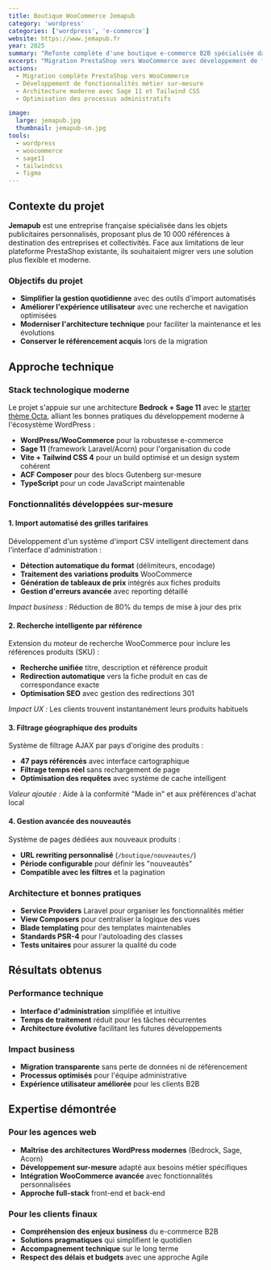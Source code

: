 ```yaml
---
title: Boutique WooCommerce Jemapub
category: 'wordpress'
categories: ['wordpress', 'e-commerce']
website: https://www.jemapub.fr
year: 2025
summary: "Refonte complète d'une boutique e-commerce B2B spécialisée dans les objets publicitaires avec des fonctionnalités sur-mesure pour optimiser l'expérience utilisateur et la gestion administrative."
excerpt: "Migration PrestaShop vers WooCommerce avec développement de fonctionnalités métier avancées : import automatisé de grilles tarifaires, recherche intelligente par référence et filtrage géographique des produits."
actions:
  - Migration complète PrestaShop vers WooCommerce
  - Développement de fonctionnalités métier sur-mesure
  - Architecture moderne avec Sage 11 et Tailwind CSS
  - Optimisation des processus administratifs

image:
  large: jemapub.jpg
  thumbnail: jemapub-sm.jpg
tools:
  - wordpress
  - woocommerce
  - sage11
  - tailwindcss
  - figma
---
```


## Contexte du projet

**Jemapub** est une entreprise française spécialisée dans les objets publicitaires personnalisés, proposant plus de 10 000 références à destination des entreprises et collectivités. Face aux limitations de leur plateforme PrestaShop existante, ils souhaitaient migrer vers une solution plus flexible et moderne.

### Objectifs du projet

- **Simplifier la gestion quotidienne** avec des outils d'import automatisés
- **Améliorer l'expérience utilisateur** avec une recherche et navigation optimisées
- **Moderniser l'architecture technique** pour faciliter la maintenance et les évolutions
- **Conserver le référencement acquis** lors de la migration

## Approche technique

### Stack technologique moderne

Le projet s'appuie sur une architecture **Bedrock + Sage 11** avec le [starter thème Octa](/blog/octa-starter-wordpress-theme), alliant les bonnes pratiques du développement moderne à l'écosystème WordPress :

- **WordPress/WooCommerce** pour la robustesse e-commerce
- **Sage 11** (framework Laravel/Acorn) pour l'organisation du code
- **Vite + Tailwind CSS 4** pour un build optimisé et un design system cohérent
- **ACF Composer** pour des blocs Gutenberg sur-mesure
- **TypeScript** pour un code JavaScript maintenable

### Fonctionnalités développées sur-mesure

#### 1. Import automatisé des grilles tarifaires

Développement d'un système d'import CSV intelligent directement dans l'interface d'administration :

- **Détection automatique du format** (délimiteurs, encodage)
- **Traitement des variations produits** WooCommerce
- **Génération de tableaux de prix** intégrés aux fiches produits
- **Gestion d'erreurs avancée** avec reporting détaillé

*Impact business :* Réduction de 80% du temps de mise à jour des prix

#### 2. Recherche intelligente par référence

Extension du moteur de recherche WooCommerce pour inclure les références produits (SKU) :

- **Recherche unifiée** titre, description et référence produit
- **Redirection automatique** vers la fiche produit en cas de correspondance exacte
- **Optimisation SEO** avec gestion des redirections 301

*Impact UX :* Les clients trouvent instantanément leurs produits habituels

#### 3. Filtrage géographique des produits

Système de filtrage AJAX par pays d'origine des produits :

- **47 pays référencés** avec interface cartographique
- **Filtrage temps réel** sans rechargement de page
- **Optimisation des requêtes** avec système de cache intelligent

*Valeur ajoutée :* Aide à la conformité "Made in" et aux préférences d'achat local

#### 4. Gestion avancée des nouveautés

Système de pages dédiées aux nouveaux produits :

- **URL rewriting personnalisé** (`/boutique/nouveautes/`)
- **Période configurable** pour définir les "nouveautés"
- **Compatible avec les filtres** et la pagination

### Architecture et bonnes pratiques

- **Service Providers** Laravel pour organiser les fonctionnalités métier
- **View Composers** pour centraliser la logique des vues
- **Blade templating** pour des templates maintenables
- **Standards PSR-4** pour l'autoloading des classes
- **Tests unitaires** pour assurer la qualité du code

## Résultats obtenus

### Performance technique
- **Interface d'administration** simplifiée et intuitive
- **Temps de traitement** réduit pour les tâches récurrentes
- **Architecture évolutive** facilitant les futures développements

### Impact business
- **Migration transparente** sans perte de données ni de référencement
- **Processus optimisés** pour l'équipe administrative
- **Expérience utilisateur améliorée** pour les clients B2B

## Expertise démontrée

### Pour les agences web
- **Maîtrise des architectures WordPress modernes** (Bedrock, Sage, Acorn)
- **Développement sur-mesure** adapté aux besoins métier spécifiques
- **Intégration WooCommerce avancée** avec fonctionnalités personnalisées
- **Approche full-stack** front-end et back-end

### Pour les clients finaux
- **Compréhension des enjeux business** du e-commerce B2B
- **Solutions pragmatiques** qui simplifient le quotidien
- **Accompagnement technique** sur le long terme
- **Respect des délais et budgets** avec une approche Agile